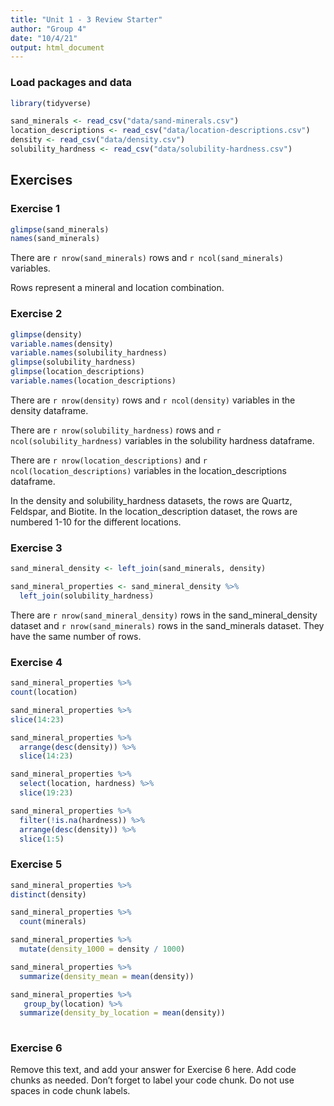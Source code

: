 ```yaml
---
title: "Unit 1 - 3 Review Starter"
author: "Group 4"
date: "10/4/21"
output: html_document
---
```


### Load packages and data

```r
library(tidyverse) 
```

```r
sand_minerals <- read_csv("data/sand-minerals.csv")
location_descriptions <- read_csv("data/location-descriptions.csv")
density <- read_csv("data/density.csv")
solubility_hardness <- read_csv("data/solubility-hardness.csv")
```

## Exercises

### Exercise 1

```r
glimpse(sand_minerals)
names(sand_minerals)
```
There are `r nrow(sand_minerals)` rows and `r ncol(sand_minerals)` variables.

Rows represent a mineral and location combination.

### Exercise 2

```r
glimpse(density)
variable.names(density)
variable.names(solubility_hardness)
glimpse(solubility_hardness)
glimpse(location_descriptions)
variable.names(location_descriptions)
```
There are `r nrow(density)` rows and `r ncol(density)` variables in the density dataframe.

There are `r nrow(solubility_hardness)` rows and `r ncol(solubility_hardness)` variables in the solubility hardness dataframe.

There are `r nrow(location_descriptions)` and `r ncol(location_descriptions)` variables in the location_descriptions dataframe.

In the density and solubility_hardness datasets, the rows are Quartz, Feldspar, and Biotite. In the location_description dataset, the rows are numbered 1-10 for the different locations.

### Exercise 3

```r
sand_mineral_density <- left_join(sand_minerals, density)

sand_mineral_properties <- sand_mineral_density %>%
  left_join(solubility_hardness)
```
There are `r nrow(sand_mineral_density)` rows in the sand_mineral_density dataset and `r nrow(sand_minerals)` rows in the sand_minerals dataset. They have the same number of rows. 

### Exercise 4

```r
sand_mineral_properties %>%
count(location)
```

```r
sand_mineral_properties %>%
slice(14:23)

```

```r
sand_mineral_properties %>% 
  arrange(desc(density)) %>% 
  slice(14:23)
```

```r
sand_mineral_properties %>% 
  select(location, hardness) %>%
  slice(19:23)
```

```r
sand_mineral_properties %>%
  filter(!is.na(hardness)) %>%
  arrange(desc(density)) %>%
  slice(1:5)
```

### Exercise 5

```r
sand_mineral_properties %>%
distinct(density)
```

```r
sand_mineral_properties %>%
  count(minerals)
```

```r
sand_mineral_properties %>%
  mutate(density_1000 = density / 1000)
```

```r
sand_mineral_properties %>%
  summarize(density_mean = mean(density))
```

```r
sand_mineral_properties %>%
   group_by(location) %>%
  summarize(density_by_location = mean(density))
 
```


### Exercise 6

Remove this text, and add your answer for Exercise 6 here.
Add code chunks as needed.
Don't forget to label your code chunk.
Do not use spaces in code chunk labels.

